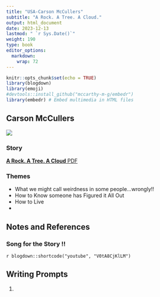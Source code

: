```yaml
---
title: "USA-Carson McCullers"
subtitle: "A Rock. A Tree. A Cloud."
output: html_document
date: 2023-12-13
lastmod: " `r Sys.Date()`"
weight: 190
type: book
editor_options: 
  markdown: 
    wrap: 72
---
```


```r
knitr::opts_chunk$set(echo = TRUE)
library(blogdown)
library(emoji)
#devtools::install_github("mccarthy-m-g/embedr")
library(embedr) # Embed multimedia in HTML files
```

## Carson McCullers
![](CarsonMcCullers.jpeg)


### Story

[**A Rock. A Tree. A Cloud** PDF](Carson McCullers_A_Tree _ A Rock _ A Cloud.pdf)

### Themes

- What we might call weirdness in some people...wrongly!!
- How to Know someone has Figured it All Out
- How to Live
- 

## Notes and References

### Song for the Story !!

`r blogdown::shortcode("youtube", "V0tA8CjKlLM")`


## Writing Prompts

1.

